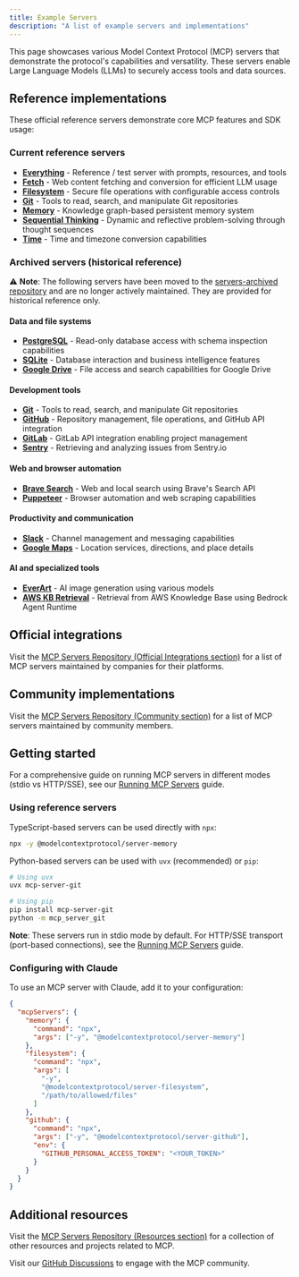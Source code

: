 ```yaml
---
title: Example Servers
description: "A list of example servers and implementations"
---
```


This page showcases various Model Context Protocol (MCP) servers that demonstrate the protocol's capabilities and versatility. These servers enable Large Language Models (LLMs) to securely access tools and data sources.

## Reference implementations

These official reference servers demonstrate core MCP features and SDK usage:

### Current reference servers

- **[Everything](https://github.com/modelcontextprotocol/servers/tree/main/src/everything)** - Reference / test server with prompts, resources, and tools
- **[Fetch](https://github.com/modelcontextprotocol/servers/tree/main/src/fetch)** - Web content fetching and conversion for efficient LLM usage
- **[Filesystem](https://github.com/modelcontextprotocol/servers/tree/main/src/filesystem)** - Secure file operations with configurable access controls
- **[Git](https://github.com/modelcontextprotocol/servers/tree/main/src/git)** - Tools to read, search, and manipulate Git repositories
- **[Memory](https://github.com/modelcontextprotocol/servers/tree/main/src/memory)** - Knowledge graph-based persistent memory system
- **[Sequential Thinking](https://github.com/modelcontextprotocol/servers/tree/main/src/sequentialthinking)** - Dynamic and reflective problem-solving through thought sequences
- **[Time](https://github.com/modelcontextprotocol/servers/tree/main/src/time)** - Time and timezone conversion capabilities

### Archived servers (historical reference)

⚠️ **Note**: The following servers have been moved to the [servers-archived repository](https://github.com/modelcontextprotocol/servers-archived) and are no longer actively maintained. They are provided for historical reference only.

#### Data and file systems

- **[PostgreSQL](https://github.com/modelcontextprotocol/servers-archived/tree/main/src/postgres)** - Read-only database access with schema inspection capabilities
- **[SQLite](https://github.com/modelcontextprotocol/servers-archived/tree/main/src/sqlite)** - Database interaction and business intelligence features
- **[Google Drive](https://github.com/modelcontextprotocol/servers-archived/tree/main/src/gdrive)** - File access and search capabilities for Google Drive

#### Development tools

- **[Git](https://github.com/modelcontextprotocol/servers-archived/tree/main/src/git)** - Tools to read, search, and manipulate Git repositories
- **[GitHub](https://github.com/modelcontextprotocol/servers-archived/tree/main/src/github)** - Repository management, file operations, and GitHub API integration
- **[GitLab](https://github.com/modelcontextprotocol/servers-archived/tree/main/src/gitlab)** - GitLab API integration enabling project management
- **[Sentry](https://github.com/modelcontextprotocol/servers-archived/tree/main/src/sentry)** - Retrieving and analyzing issues from Sentry.io

#### Web and browser automation

- **[Brave Search](https://github.com/modelcontextprotocol/servers-archived/tree/main/src/brave-search)** - Web and local search using Brave's Search API
- **[Puppeteer](https://github.com/modelcontextprotocol/servers-archived/tree/main/src/puppeteer)** - Browser automation and web scraping capabilities

#### Productivity and communication

- **[Slack](https://github.com/modelcontextprotocol/servers-archived/tree/main/src/slack)** - Channel management and messaging capabilities
- **[Google Maps](https://github.com/modelcontextprotocol/servers-archived/tree/main/src/google-maps)** - Location services, directions, and place details

#### AI and specialized tools

- **[EverArt](https://github.com/modelcontextprotocol/servers-archived/tree/main/src/everart)** - AI image generation using various models
- **[AWS KB Retrieval](https://github.com/modelcontextprotocol/servers-archived/tree/main/src/aws-kb-retrieval-server)** - Retrieval from AWS Knowledge Base using Bedrock Agent Runtime

## Official integrations

Visit the [MCP Servers Repository (Official Integrations section)](https://github.com/modelcontextprotocol/servers?tab=readme-ov-file#%EF%B8%8F-official-integrations) for a list of MCP servers maintained by companies for their platforms.

## Community implementations

Visit the [MCP Servers Repository (Community section)](https://github.com/modelcontextprotocol/servers?tab=readme-ov-file#-community-servers) for a list of MCP servers maintained by community members.

## Getting started

For a comprehensive guide on running MCP servers in different modes (stdio vs HTTP/SSE), see our [Running MCP Servers](/quickstart/running-mcp-servers) guide.

### Using reference servers

TypeScript-based servers can be used directly with `npx`:

```bash
npx -y @modelcontextprotocol/server-memory
```

Python-based servers can be used with `uvx` (recommended) or `pip`:

```bash
# Using uvx
uvx mcp-server-git

# Using pip
pip install mcp-server-git
python -m mcp_server_git
```

**Note**: These servers run in stdio mode by default. For HTTP/SSE transport (port-based connections), see the [Running MCP Servers](/quickstart/running-mcp-servers) guide.

### Configuring with Claude

To use an MCP server with Claude, add it to your configuration:

```json
{
  "mcpServers": {
    "memory": {
      "command": "npx",
      "args": ["-y", "@modelcontextprotocol/server-memory"]
    },
    "filesystem": {
      "command": "npx",
      "args": [
        "-y",
        "@modelcontextprotocol/server-filesystem",
        "/path/to/allowed/files"
      ]
    },
    "github": {
      "command": "npx",
      "args": ["-y", "@modelcontextprotocol/server-github"],
      "env": {
        "GITHUB_PERSONAL_ACCESS_TOKEN": "<YOUR_TOKEN>"
      }
    }
  }
}
```

## Additional resources

Visit the [MCP Servers Repository (Resources section)](https://github.com/modelcontextprotocol/servers?tab=readme-ov-file#-resources) for a collection of other resources and projects related to MCP.

Visit our [GitHub Discussions](https://github.com/orgs/modelcontextprotocol/discussions) to engage with the MCP community.
